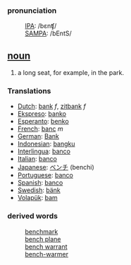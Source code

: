 ===pronunciation===
:[[International Phonetic Alphabet|IPA]]: /bɛnʧ/ 
:[[SAMPA]]: /bEntS/

== [[noun]] ==
# a long seat, for example, in the park.

===Translations===
*[[Dutch]]: [[bank]] ''f'', [[zitbank]] ''f''
*[[Ekspreso]]: [[banko]]
*[[Esperanto]]: [[benko]]
*[[French]]: [[banc]] ''m''
*[[German]]: [[Bank]] 
*[[Indonesian]]: [[bangku]] 
*[[Interlingua]]: [[banco]] 
*[[Italian]]: [[banco]] 
*[[Japanese]]: [[ベンチ]] (benchi) 
*[[Portuguese]]: [[banco]] 
*[[Spanish]]: [[banco]]
*[[Swedish]]: [[bänk]]
*[[Volapük]]: [[bam]]

===derived words===
:[[benchmark]]
:[[bench plane]]
:[[bench warrant]]
:[[bench-warmer]]